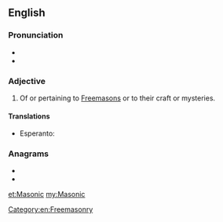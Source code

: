 {{also|masonic}}
==English==

===Pronunciation===
* {{IPA|/məˈsɑnɪk/|/meɪˈsɑnɪk/|lang=en}}
* {{hyphenation|Ma|so|nic|lang=en}}

===Adjective===
{{en-adj|-}}

# Of or pertaining to [[Freemason]]s or to their craft or mysteries.

====Translations====
{{trans-top}}
* Esperanto: {{t|eo|framasona}}
{{trans-mid}}
{{trans-bottom}}

===Anagrams===
* {{l|en|anosmic}}
* {{l|en|maniocs}}

[[Category:en:Freemasonry]]

[[et:Masonic]]
[[my:Masonic]]